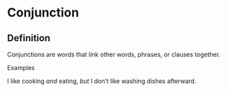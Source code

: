 # Conjunction

## Definition

Conjunctions are words that link other words, phrases, or clauses together.

Examples

I like cooking *and* eating, *but* I don’t like washing dishes afterward.